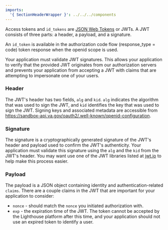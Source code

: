 ```yaml
---
imports:
  '{ SectionHeaderWrapper }': ../../../components 
---
```


<SectionHeaderWrapper heading="ID Token" id="id-token"/>

Access tokens and `id_tokens` are [JSON Web Tokens](https://jwt.io/) or JWTs. A JWT consists of three parts: a header, a payload, and a signature. 

An `id_token` is available in the authorization code flow (response_type = code) token response when the openid scope is used.

Your application must validate JWT signatures. This allows your application to verify that the provided JWT originates from our authorization servers and prevents your application from accepting a JWT with claims that are attempting to impersonate one of your users.

### Header

The JWT's header has two fields, `alg` and `kid`. `alg` indicates the algorithm that was used to sign the JWT, and `kid` identifies the key that was used to sign the JWT. Signing keys and associated metadata are accessible from 
https://sandbox-api.va.gov/oauth2/.well-known/openid-configuration.

### Signature

The signature is a cryptographically generated signature of the JWT's header and payload used to confirm the JWT's authenticity. Your application must validate this signature using the `alg` and the `kid` from the JWT's header. You may want use one of the JWT libraries listed at [jwt.io](https://jwt.io) to help make this process easier.

### Payload

The payload is a JSON object containing identity and authentication-related `claims`. There are a couple claims in the JWT that are important for your application to consider:
- `nonce` - should match the `nonce` you initiated authorization with.
- `exp` - the expiration time of the JWT. The token cannot be accepted by the Lighthouse platform after this time, and your application should not use an expired token to identify a user.